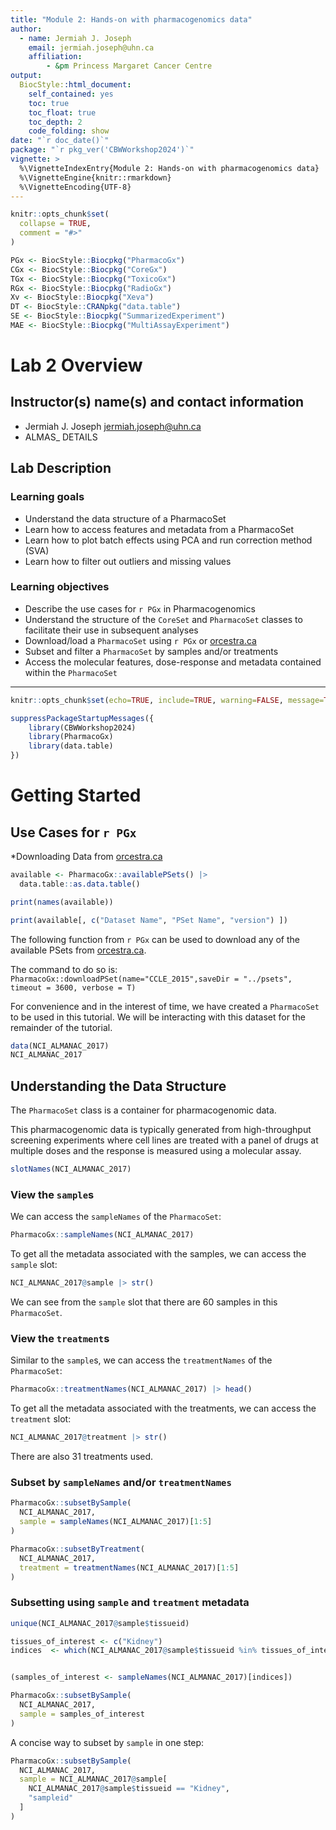```yaml
---
title: "Module 2: Hands-on with pharmacogenomics data"
author:
  - name: Jermiah J. Joseph
    email: jermiah.joseph@uhn.ca
    affiliation:
        - &pm Princess Margaret Cancer Centre
output: 
  BiocStyle::html_document:
    self_contained: yes
    toc: true
    toc_float: true
    toc_depth: 2
    code_folding: show
date: "`r doc_date()`"
package: "`r pkg_ver('CBWWorkshop2024')`"
vignette: >
  %\VignetteIndexEntry{Module 2: Hands-on with pharmacogenomics data}
  %\VignetteEngine{knitr::rmarkdown}
  %\VignetteEncoding{UTF-8}
---
```


```r
knitr::opts_chunk$set(
  collapse = TRUE,
  comment = "#>"
)
```

```r
PGx <- BiocStyle::Biocpkg("PharmacoGx")
CGx <- BiocStyle::Biocpkg("CoreGx")
TGx <- BiocStyle::Biocpkg("ToxicoGx")
RGx <- BiocStyle::Biocpkg("RadioGx")
Xv <- BiocStyle::Biocpkg("Xeva")
DT <- BiocStyle::CRANpkg("data.table")
SE <- BiocStyle::Biocpkg("SummarizedExperiment")
MAE <- BiocStyle::Biocpkg("MultiAssayExperiment")
```


# Lab 2 Overview {-}

## Instructor(s) name(s) and contact information {-}

* Jermiah J. Joseph <jermiah.joseph@uhn.ca>
* ALMAS_ DETAILS

## Lab Description {-}

<!-- Lab Practical – Hands-on with pharmacogenomics data  (Jermiah Joseph, Almas Khan)

Loading a PharmacoSet in R using PharmacoGx or ORCESTRA, understanding the data structure, accessing features, and preparing metadata
Plot batch effects using PCA and run correction method (SVA)
Filter out outliers and missing values -->

### Learning goals {-}

* Understand the data structure of a PharmacoSet
* Learn how to access features and metadata from a PharmacoSet
* Learn how to plot batch effects using PCA and run correction method (SVA)
* Learn how to filter out outliers and missing values

### Learning objectives {-}

* Describe the use cases for `r PGx` in Pharmacogenomics
* Understand the structure of the `CoreSet` and `PharmacoSet` classes to facilitate their use in subsequent analyses
* Download/load a `PharmacoSet` using `r PGx` or [orcestra.ca](https://orcestra.ca)
* Subset and filter a `PharmacoSet` by samples and/or treatments
* Access the molecular features, dose-response and metadata contained within the `PharmacoSet`

----

```r
knitr::opts_chunk$set(echo=TRUE, include=TRUE, warning=FALSE, message=TRUE)
```

```r
suppressPackageStartupMessages({
    library(CBWWorkshop2024)
    library(PharmacoGx)
    library(data.table)
})
```


# Getting Started

## Use Cases for `r PGx`

*Downloading Data from [orcestra.ca](https://orcestra.ca)

```r
available <- PharmacoGx::availablePSets() |> 
  data.table::as.data.table()

print(names(available))

print(available[, c("Dataset Name", "PSet Name", "version") ])

```

The following function from `r PGx` can be used to download any of the available PSets from [orcestra.ca](https://orcestra.ca).

The command to do so is:
`PharmacoGx::downloadPSet(name="CCLE_2015",saveDir = "../psets", timeout = 3600, verbose = T)`

For convenience and in the interest of time, we have created a `PharmacoSet` to be used 
in this tutorial. We will be interacting with this dataset for the remainder of the tutorial.

```r
data(NCI_ALMANAC_2017)
NCI_ALMANAC_2017
```

## Understanding the Data Structure

The `PharmacoSet` class is a container for pharmacogenomic data. 

This pharmacogenomic data is typically generated from high-throughput
screening experiments where cell lines are treated with a panel of drugs at multiple doses and the response is measured using a molecular assay.


```r
slotNames(NCI_ALMANAC_2017)
```

### View the `sample`s 

We can access the `sampleNames` of the `PharmacoSet`:

```r
PharmacoGx::sampleNames(NCI_ALMANAC_2017)
```

To get all the metadata associated with the samples, we can access the `sample` slot:
```r
NCI_ALMANAC_2017@sample |> str()
```


We can see from the `sample` slot that there are 60 samples in this `PharmacoSet`.

### View the `treatment`s

Similar to the `sample`s, we can access the `treatmentNames` of the `PharmacoSet`:

```r
PharmacoGx::treatmentNames(NCI_ALMANAC_2017) |> head()
```

To get all the metadata associated with the treatments, we can access the `treatment` slot:

```r
NCI_ALMANAC_2017@treatment |> str()
```
There are also 31 treatments used.


### Subset by `sampleNames` and/or `treatmentNames`

```r
PharmacoGx::subsetBySample(
  NCI_ALMANAC_2017, 
  sample = sampleNames(NCI_ALMANAC_2017)[1:5]
)

PharmacoGx::subsetByTreatment(
  NCI_ALMANAC_2017, 
  treatment = treatmentNames(NCI_ALMANAC_2017)[1:5]
)
```


### Subsetting using `sample` and `treatment` metadata

```r
unique(NCI_ALMANAC_2017@sample$tissueid)

tissues_of_interest <- c("Kidney")
indices  <- which(NCI_ALMANAC_2017@sample$tissueid %in% tissues_of_interest)


(samples_of_interest <- sampleNames(NCI_ALMANAC_2017)[indices])

PharmacoGx::subsetBySample(
  NCI_ALMANAC_2017, 
  sample = samples_of_interest
)
```
A concise way to subset by `sample` in one step:

```r

PharmacoGx::subsetBySample(
  NCI_ALMANAC_2017, 
  sample = NCI_ALMANAC_2017@sample[
    NCI_ALMANAC_2017@sample$tissueid == "Kidney", 
    "sampleid"
  ]
)
```














